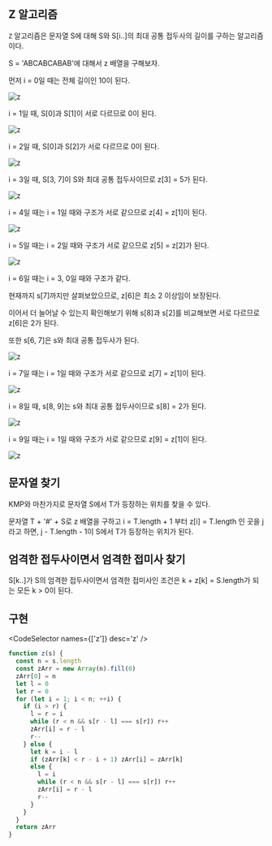 
## Z 알고리즘

`Z` 알고리즘은 문자열 S에 대해 S와 S[i..]의 최대 공통 접두사의 길이를 구하는 알고리즘이다.

S = 'ABCABCABAB'에 대해서 z 배열을 구해보자.

먼저 i = 0일 때는 전체 길이인 10이 된다.

<ImageContainer>
  <Image
    src={pic1}
    alt='z'
    sizes='100vw'
    style={{
      width: '85%',
      height: 'auto',
    }}
  />
</ImageContainer>

i = 1일 때, S[0]과 S[1]이 서로 다르므로 0이 된다.

<ImageContainer>
  <Image
    src={pic2}
    alt='z'
    sizes='100vw'
    style={{
      width: '85%',
      height: 'auto',
    }}
  />
</ImageContainer>

i = 2일 때, S[0]과 S[2]가 서로 다르므로 0이 된다.

<ImageContainer>
  <Image
    src={pic3}
    alt='z'
    sizes='100vw'
    style={{
      width: '85%',
      height: 'auto',
    }}
  />
</ImageContainer>

i = 3일 때, S[3, 7]이 S와 최대 공통 접두사이므로 z[3] = 5가 된다.

<ImageContainer>
  <Image
    src={pic4}
    alt='z'
    sizes='100vw'
    style={{
      width: '85%',
      height: 'auto',
    }}
  />
</ImageContainer>

i = 4일 때는 i = 1일 때와 구조가 서로 같으므로 z[4] = z[1]이 된다.

<ImageContainer>
  <Image
    src={pic5}
    alt='z'
    sizes='100vw'
    style={{
      width: '85%',
      height: 'auto',
    }}
  />
</ImageContainer>

i = 5일 때는 i = 2일 때와 구조가 서로 같으므로 z[5] = z[2]가 된다.

<ImageContainer>
  <Image
    src={pic6}
    alt='z'
    sizes='100vw'
    style={{
      width: '85%',
      height: 'auto',
    }}
  />
</ImageContainer>

i = 6일 때는 i = 3, 0일 때와 구조가 같다.

현재까지 s[7]까지만 살펴보았으므로, z[6]은 최소 2 이상임이 보장된다.

이어서 더 늘어날 수 있는지 확인해보기 위해 s[8]과 s[2]를 비교해보면 서로 다르므로 z[6]은 2가 된다.

또한 s[6, 7]은 s와 최대 공통 접두사가 된다.

<ImageContainer>
  <Image
    src={pic7}
    alt='z'
    sizes='100vw'
    style={{
      width: '85%',
      height: 'auto',
    }}
  />
</ImageContainer>

i = 7일 때는 i = 1일 때와 구조가 서로 같으므로 z[7] = z[1]이 된다.

<ImageContainer>
  <Image
    src={pic8}
    alt='z'
    sizes='100vw'
    style={{
      width: '85%',
      height: 'auto',
    }}
  />
</ImageContainer>

i = 8일 때, s[8, 9]는 s와 최대 공통 접두사이므로 s[8] = 2가 된다.

<ImageContainer>
  <Image
    src={pic9}
    alt='z'
    sizes='100vw'
    style={{
      width: '85%',
      height: 'auto',
    }}
  />
</ImageContainer>

i = 9일 때는 i = 1일 때와 구조가 서로 같으므로 z[9] = z[1]이 된다.

<ImageContainer>
  <Image
    src={pic10}
    alt='z'
    sizes='100vw'
    style={{
      width: '85%',
      height: 'auto',
    }}
  />
</ImageContainer>

## 문자열 찾기

KMP와 마찬가지로 문자열 S에서 T가 등장하는 위치를 찾을 수 있다.

문자열 T + '#' + S로 z 배열을 구하고 i = T.length + 1 부터 z[i] = T.length 인 곳을 j라고 하면, j - T.length - 1이 S에서 T가 등장하는 위치가 된다.

## 엄격한 접두사이면서 엄격한 접미사 찾기

S[k..]가 S의 엄격한 접두사이면서 엄격한 접미사인 조건은 k + z[k] = S.length가 되는 모든 k > 0이 된다.

## 구현

<CodeSelector names={['z']} desc='z' />

```js
function z(s) {
  const n = s.length
  const zArr = new Array(n).fill(0)
  zArr[0] = n
  let l = 0
  let r = 0
  for (let i = 1; i < n; ++i) {
    if (i > r) {
      l = r = i
      while (r < n && s[r - l] === s[r]) r++
      zArr[i] = r - l
      r--
    } else {
      let k = i - l
      if (zArr[k] < r - i + 1) zArr[i] = zArr[k]
      else {
        l = i
        while (r < n && s[r - l] === s[r]) r++
        zArr[i] = r - l
        r--
      }
    }
  }
  return zArr
}
```
